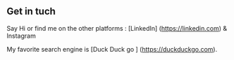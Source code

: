 ## Get in tuch

Say Hi or find me on the other platforms : [LinkedIn] (https://linkedin.com) & Instagram

My favorite search engine is [Duck Duck go ] (https://duckduckgo.com).